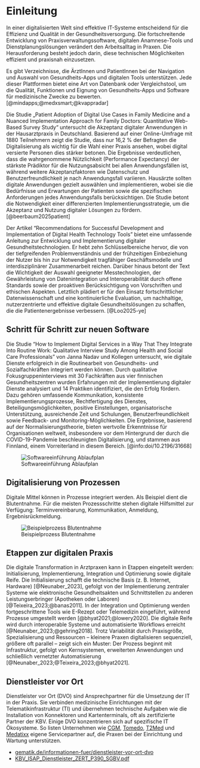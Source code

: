 # Einleitung

In einer digitalisierten Welt sind effektive IT-Systeme entscheidend für die Effizienz und Qualität in der Gesundheitsversorgung. Die fortschreitende Entwicklung von Praxisverwaltungssoftware, digitalen Anamnese-Tools und Dienstplanungslösungen verändert den Arbeitsalltag in Praxen. Die Herausforderung besteht jedoch darin, diese technischen Möglichkeiten effizient und praxisnah einzusetzen. 

Es gibt Verzeichnisse, die ÄrztInnen und PatientInnen bei der Navigation und Auswahl von Gesundheits-Apps und digitalen Tools unterstützen. Jede dieser Plattformen bietet eine Art von Datenbank oder Vergleichstool, um die Qualität, Funktionen und Eignung von Gesundheits-Apps und Software für medizinische Zwecke zu bewerten. [@mindapps;@medxsmart;@kvappradar]

Die Studie „Patient Adoption of Digital Use Cases in Family Medicine and a Nuanced Implementation Approach for Family Doctors: Quantitative Web-Based Survey Study“ untersucht die Akzeptanz digitaler Anwendungen in der Hausarztpraxis in Deutschland. Basierend auf einer Online-Umfrage mit 1880 Teilnehmern zeigt die Studie, dass nur 16,2 % der Befragten die Digitalisierung als wichtig für die Wahl einer Praxis ansehen, wobei digital versierte Personen dies stärker betonen. Die Ergebnisse verdeutlichen, dass die wahrgenommene Nützlichkeit (Performance Expectancy) der stärkste Prädiktor für die Nutzungsabsicht bei allen Anwendungsfällen ist, während weitere Akzeptanzfaktoren wie Datenschutz und Benutzerfreundlichkeit je nach Anwendungsfall variieren. Hausärzte sollten digitale Anwendungen gezielt auswählen und implementieren, wobei sie die Bedürfnisse und Erwartungen der Patienten sowie die spezifischen Anforderungen jedes Anwendungsfalls berücksichtigen. Die Studie betont die Notwendigkeit einer differenzierten Implementierungsstrategie, um die Akzeptanz und Nutzung digitaler Lösungen zu fördern. [@beerbaum2025patient]

Der Artikel "Recommendations for Successful Development and Implementation of Digital Health Technology Tools" bietet eine umfassende Anleitung zur Entwicklung und Implementierung digitaler Gesundheitstechnologien. Er hebt zehn Schlüsselbereiche hervor, die von der tiefgreifenden Problemverständnis und der frühzeitigen Einbeziehung der Nutzer bis hin zur Notwendigkeit tragfähiger Geschäftsmodelle und interdisziplinärer Zusammenarbeit reichen. Darüber hinaus betont der Text die Wichtigkeit der Auswahl geeigneter Messtechnologien, der Gewährleistung von Datenintegration und Interoperabilität durch offene Standards sowie der proaktiven Berücksichtigung von Vorschriften und ethischen Aspekten. Letztlich plädiert er für den Einsatz fortschrittlicher Datenwissenschaft und eine kontinuierliche Evaluation, um nachhaltige, nutzerzentrierte und effektive digitale Gesundheitslösungen zu schaffen, die die Patientenergebnisse verbessern. [@Loo2025-ye]

## Schritt für Schritt zur neuen Software

Die Studie "How to Implement Digital Services in a Way That They Integrate Into Routine Work: Qualitative Interview Study Among Health and Social Care Professionals" von Janna Nadav und Kollegen untersucht, wie digitale Dienste erfolgreich in die Routinearbeit von Gesundheits- und Sozialfachkräften integriert werden können. Durch qualitative Fokusgruppeninterviews mit 30 Fachkräften aus vier finnischen Gesundheitszentren wurden Erfahrungen mit der Implementierung digitaler Dienste analysiert und 14 Praktiken identifiziert, die den Erfolg fördern. Dazu gehören umfassende Kommunikation, konsistente Implementierungsprozesse, Rechtfertigung des Dienstes, Beteiligungsmöglichkeiten, positive Einstellungen, organisatorische Unterstützung, ausreichende Zeit und Schulungen, Benutzerfreundlichkeit sowie Feedback- und Monitoring-Möglichkeiten. Die Ergebnisse, basierend auf der Normalisierungstheorie, bieten wertvolle Erkenntnisse für Organisationen weltweit, insbesondere vor dem Hintergrund der durch die COVID-19-Pandemie beschleunigten Digitalisierung, und stammen aus Finnland, einem Vorreiterland in diesem Bereich. [@info:doi/10.2196/31668]

![Softwareeinführung Ablaufplan](assets/pako_eNp9U81u2zAMfhVBh56SIP7JXPswIKk7oIcABRL0MHkHxqZtLbJs0DK2NMiz7EV264tVdtPWCYbpIFDkJ_L7KOrI0zpDHvFc1b_SEsiwbZxoZlfb7QqCpmQPGYKwG_54C_Rr6YgVZkB5CxrUoUWWdZSW-cvfklCPga5YA-1NXlOblp0uxjFP3FNrUCnrZyg1tuyR6p-4N40C3Z6hq.png)

## Digitalisierung von Prozessen

Digitale Mittel können in Prozesse integriert werden. Als Beispiel dient die Blutentnahme. Für die meisten Prozessschritte stehen digitale Hilfsmittel zur Verfügung: Terminvereinbarung, Kommunikation, Anmeldung, Ergebnisrückmeldung.

![Beispielprozess Blutentnahme](assets/pako_eNqFUsFu2zAM_RWBZyeInTiqdVvWSw8DgnXYgCIXxaJtNbJUSFTRNMif7NjP6C0_ViWBgxUbMp1Iiu896lE7qJ1CEPDoore4XVmWDmkyyJbevWIIbMQWJhJasrLr8dwRsCbtLLuzSm_kKQyExqA93zN2q5sGfUJpaZSWrR0LxkUqt5qkydgSfXBWms98P51nCnv2A32vL1zn7DnRa.png)

## Etappen zur digitalen Praxis

Die digitale Transformation in Arztpraxen kann in Etappen eingeteilt werden: Initialisierung, Implementierung, Integration und Optimierung sowie digitale Reife. Die Initialisierung schafft die technische Basis (z. B. Internet, Hardware) [@Neunaber_2023], gefolgt von der Implementierung zentraler Systeme wie elektronische Gesundheitsakten und Schnittstellen zu anderen Leistungserbringer (Apotheken oder Laboren) [@Teixeira_2023;@banas2011]. In der Integration und Optimierung werden fortgeschrittene Tools wie E-Rezept oder Telemedizin eingeführt, während Prozesse umgestellt werden [@bhyat2021;@lowery2020]. Die digitale Reife wird durch interoperable Systeme und automatisierte Workflows erreicht [@Neunaber_2023;@gehring2018]. Trotz Variabilität durch Praxisgröße, Spezialisierung und Ressourcen – kleinere Praxen digitalisieren sequenziell, größere oft parallel – zeigt sich ein Muster: Der Prozess beginnt mit Infrastruktur, gefolgt von Kernsystemen, erweiterten Anwendungen und schließlich vernetzter Automatisierung [@Neunaber_2023;@Teixeira_2023;@bhyat2021].

## Dienstleister vor Ort

Dienstleister vor Ort (DVO) sind Ansprechpartner für die Umsetzung der IT in der Praxis. Sie verbinden medizinische Einrichtungen mit der Telematikinfrastruktur (TI) und übernehmen technische Aufgaben wie die Installation von Konnektoren und Kartenterminals, oft als zertifizierte Partner der KBV. Einige DVO konzentrieren sich auf spezifische IT Ökosysteme. So listen Unternehmen wie [CGM](https://www.cgm.com/_Resources/Persistent/d4f2bafb54506facdc60cfe77593f696861d3689/CGM-TI-Unteraufragnehmer%20-%20Stand%2002_2023.pdf), [Tomedo](https://tomedo.de/geschaeftspartner/), [T2Med](https://t2med.de/partner/) und [Medatixx](https://medatixx.de/servicepartner/) eigene Servicepartner auf, die Praxen bei der Einrichtung und Wartung unterstützen.

* [gematik.de/informationen-fuer/dienstleister-vor-ort-dvo](https://fachportal.gematik.de/informationen-fuer/dienstleister-vor-ort-dvo)
* [KBV_ISAP_Dienstleister_ZERT_P390_SGBV.pdf](https://www.kbv.de/media/sp/KBV_ISAP_Dienstleister_ZERT_P390_SGBV.pdf)

